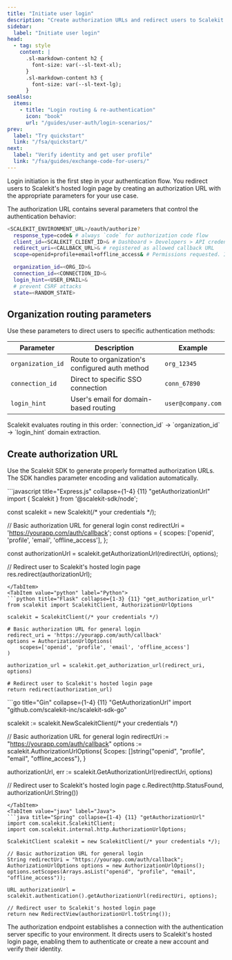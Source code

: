 ```yaml
---
title: "Initiate user login"
description: "Create authorization URLs and redirect users to Scalekit's hosted login page with proper parameters and organization routing."
sidebar:
  label: "Initiate user login"
head:
  - tag: style
    content: |
      .sl-markdown-content h2 {
        font-size: var(--sl-text-xl);
      }
      .sl-markdown-content h3 {
        font-size: var(--sl-text-lg);
      }
seeAlso:
  items:
    - title: "Login routing & re-authentication"
      icon: "book"
      url: "/guides/user-auth/login-scenarios/"
prev:
  label: "Try quickstart"
  link: "/fsa/quickstart/"
next:
  label: "Verify identity and get user profile"
  link: "/fsa/guides/exchange-code-for-users/"
---
```


Login initiation is the first step in your authentication flow. You redirect users to Scalekit's hosted login page by creating an authorization URL with the appropriate parameters for your use case.

The authorization URL contains several parameters that control the authentication behavior:

```sh title="Authorization URL format" showLineNumbers=true { "specify ANY identifier for authentication": 6-9}
<SCALEKIT_ENVIRONMENT_URL>/oauth/authorize?
  response_type=code& # always `code` for authorization code flow
  client_id=<SCALEKIT_CLIENT_ID>& # Dashboard > Developers > API credentials > Client ID
  redirect_uri=<CALLBACK_URL>& # registered as allowed callback URL
  scope=openid+profile+email+offline_access& # Permissions requested. Include `offline_access` for refresh tokens

  organization_id=<ORG_ID>&
  connection_id=<CONNECTION_ID>&
  login_hint=<USER_EMAIL>&
  # prevent CSRF attacks
  state=<RANDOM_STATE>
```


## Organization routing parameters

Use these parameters to direct users to specific authentication methods:

| Parameter | Description | Example |
|-----------|-------------|---------|
| `organization_id` | Route to organization's configured auth method | `org_12345` |
| `connection_id` | Direct to specific SSO connection | `conn_67890` |
| `login_hint` | User's email for domain-based routing | `user@company.com` |

<Aside type="tip" title="Parameter precedence">
Scalekit evaluates routing in this order: `connection_id` → `organization_id` → `login_hint` domain extraction.
</Aside>

## Create authorization URL

Use the Scalekit SDK to generate properly formatted authorization URLs. The SDK handles parameter encoding and validation automatically.

<Tabs syncKey="tech-stack">
<TabItem value="node" label="Node.js">
```javascript title="Express.js" collapse={1-4} {11} "getAuthorizationUrl"
import { Scalekit } from '@scalekit-sdk/node';

const scalekit = new Scalekit(/* your credentials */);

// Basic authorization URL for general login
const redirectUri = 'https://yourapp.com/auth/callback';
const options = {
  scopes: ['openid', 'profile', 'email', 'offline_access'],
};

const authorizationUrl = scalekit.getAuthorizationUrl(redirectUri, options);

// Redirect user to Scalekit's hosted login page
res.redirect(authorizationUrl);
```
</TabItem>
<TabItem value="python" label="Python">
```python title="Flask" collapse={1-3} {11} "get_authorization_url"
from scalekit import ScalekitClient, AuthorizationUrlOptions

scalekit = ScalekitClient(/* your credentials */)

# Basic authorization URL for general login
redirect_uri = 'https://yourapp.com/auth/callback'
options = AuthorizationUrlOptions(
    scopes=['openid', 'profile', 'email', 'offline_access']
)

authorization_url = scalekit.get_authorization_url(redirect_uri, options)

# Redirect user to Scalekit's hosted login page
return redirect(authorization_url)
```
</TabItem>
<TabItem value="go" label="Go">
```go title="Gin" collapse={1-4} {11} "GetAuthorizationUrl"
import "github.com/scalekit-inc/scalekit-sdk-go"

scalekit := scalekit.NewScalekitClient(/* your credentials */)

// Basic authorization URL for general login
redirectUri := "https://yourapp.com/auth/callback"
options := scalekit.AuthorizationUrlOptions{
    Scopes: []string{"openid", "profile", "email", "offline_access"},
}

authorizationUrl, err := scalekit.GetAuthorizationUrl(redirectUri, options)

// Redirect user to Scalekit's hosted login page
c.Redirect(http.StatusFound, authorizationUrl.String())
```
</TabItem>
<TabItem value="java" label="Java">
```java title="Spring" collapse={1-4} {11} "getAuthorizationUrl"
import com.scalekit.ScalekitClient;
import com.scalekit.internal.http.AuthorizationUrlOptions;

ScalekitClient scalekit = new ScalekitClient(/* your credentials */);

// Basic authorization URL for general login
String redirectUri = "https://yourapp.com/auth/callback";
AuthorizationUrlOptions options = new AuthorizationUrlOptions();
options.setScopes(Arrays.asList("openid", "profile", "email", "offline_access"));

URL authorizationUrl = scalekit.authentication().getAuthorizationUrl(redirectUri, options);

// Redirect user to Scalekit's hosted login page
return new RedirectView(authorizationUrl.toString());
```
</TabItem>
</Tabs>
The authorization endpoint establishes a connection with the authentication server specific to your environment. It directs users to Scalekit's hosted login page, enabling them to authenticate or create a new account and verify their identity.
